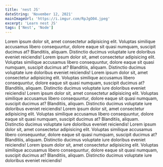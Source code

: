 ```yaml
---
title: 'nest JS'
dateString: 'November 12, 2021'
mainImageUrl: 'https://i.imgur.com/RpJgO04.jpeg'
excerpt: 'Learn nest JS'
tags: ['Nest', 'Node']
---
```


Lorem ipsum dolor sit, amet consectetur adipisicing elit. Voluptas similique accusamus libero consequuntur, dolore eaque sit quasi numquam, suscipit ducimus at? Blanditiis, aliquam. Distinctio ducimus voluptate iure doloribus eveniet reiciendis!
Lorem ipsum dolor sit, amet consectetur adipisicing elit. Voluptas similique accusamus libero consequuntur, dolore eaque sit quasi numquam, suscipit ducimus at? Blanditiis, aliquam. Distinctio ducimus voluptate iure doloribus eveniet reiciendis!
Lorem ipsum dolor sit, amet consectetur adipisicing elit. Voluptas similique accusamus libero consequuntur, dolore eaque sit quasi numquam, suscipit ducimus at? Blanditiis, aliquam. Distinctio ducimus voluptate iure doloribus eveniet reiciendis!
Lorem ipsum dolor sit, amet consectetur adipisicing elit. Voluptas similique accusamus libero consequuntur, dolore eaque sit quasi numquam, suscipit ducimus at? Blanditiis, aliquam. Distinctio ducimus voluptate iure doloribus eveniet reiciendis!
Lorem ipsum dolor sit, amet consectetur adipisicing elit. Voluptas similique accusamus libero consequuntur, dolore eaque sit quasi numquam, suscipit ducimus at? Blanditiis, aliquam. Distinctio ducimus voluptate iure doloribus eveniet reiciendis!
Lorem ipsum dolor sit, amet consectetur adipisicing elit. Voluptas similique accusamus libero consequuntur, dolore eaque sit quasi numquam, suscipit ducimus at? Blanditiis, aliquam. Distinctio ducimus voluptate iure doloribus eveniet reiciendis!
Lorem ipsum dolor sit, amet consectetur adipisicing elit. Voluptas similique accusamus libero consequuntur, dolore eaque sit quasi numquam, suscipit ducimus at? Blanditiis, aliquam. Distinctio ducimus voluptate iure doloribus eveniet reiciendis!

